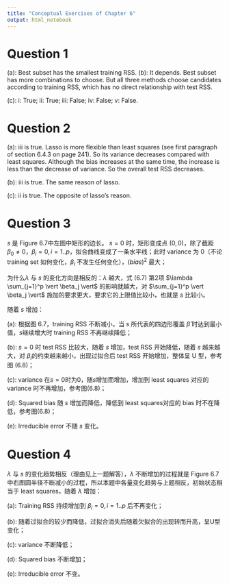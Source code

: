 ```yaml
---
title: "Conceptual Exercises of Chapter 6"
output: html_notebook
---
```


# Question 1

(a): Best subset has the smallest training RSS.
(b): It depends. Best subset has more combinations to choose. But all three methods choose candidates according to training RSS, which has no direct relationship with test RSS.

(c):
i: True; ii: True; iii: False; iv: False; v: False.

# Question 2

(a): iii is true. Lasso is more flexible than least squares (see first paragraph of section 6.4.3 on page 241). So its variance decreases compared with least squares. Although the bias increases at the same time, the increase is less than the decrease of variance. So the overall test RSS decreases.

(b): iii is true. The same reason of lasso.

(c): ii is true. The opposite of lasso's reason.

# Question 3

$s$ 是 Figure 6.7中左图中矩形的边长。
$s = 0$ 时，矩形变成点 $(0, 0)$，除了截距 $\beta_0 \neq 0$，$\beta_i = 0, i = 1..p$，拟合曲线变成了一条水平线；此时 variance 为 0（不论 training set 如何变化，$\beta_i$ 不发生任何变化），$(bias)^2$ 最大；

为什么$\lambda$ 与 $s$ 的变化方向是相反的：$\lambda$ 越大，式 (6.7) 第2项 $\lambda \sum_{j=1}^p \vert \beta_j \vert$ 的影响就越大，对 $\sum_{j=1}^p \vert \beta_j \vert$ 施加的要求更大，要求它的上限值比较小，也就是 $s$ 比较小。

随着 $s$ 增加：

(a): 根据图 6.7，training RSS 不断减小，当 $s$ 所代表的四边形覆盖 $\hat\beta$ 时达到最小值，$s$继续增大时 training RSS 不再继续降低；

(b): $s=0$ 时 test RSS 比较大，随着 $s$ 增加，test RSS 开始降低，随着 $s$ 越来越大，对 $\beta_i$的约束越来越小，出现过拟合后 test RSS 开始增加，整体呈 U 型，参考图 (6.8)；

(c): variance 在$s=0$时为0，随$s$增加而增加，增加到 least squares 对应的 variance 时不再增加，参考图(6.8)；

(d): Squared bias 随 $s$ 增加而降低，降低到 least squares对应的 bias 时不在降低，参考图(6.8)；

(e): Irreducible error 不随 $s$ 变化。

# Question 4

$\lambda$ 与 $s$ 的变化趋势相反（理由见上一题解答），$\lambda$ 不断增加的过程就是 Figure 6.7中右图圆半径不断减小的过程，所以本题中各量变化趋势与上题相反，初始状态相当于 least squares，随着 $\lambda$ 增加：

(a): Training RSS 持续增加到 $\beta_i = 0, i=1..p$ 后不再变化；

(b): 随着过拟合的较少而降低，过拟合消失后随着欠拟合的出现转而升高，呈U型变化；

(c): variance 不断降低；

(d): Squared bias 不断增加；

(e): Irreducible error 不变。

